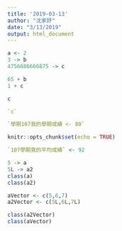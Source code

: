 ```yaml
---
title: '2019-03-13'
author: "沈家妤"
date: "3/13/2019"
output: html_document
---
```

```r
a <- 2
3 -> b
4756686666875 -> c
```

```r
65 + b
1 + c
```

```r
c
```

```r
`c`
```

```r
`學期107我的學期成績 <- 80`
```

```r
knitr::opts_chunk$set(echo = TRUE)
```
```r
`107學期我的平均成績` <- 92
```

```r
5 -> a
5L -> a2
class(a)
class(a2)
```
```r
aVector <- c(5,6,7)
a2Vector <- c(5L,6L,7L)
```

```r
class(a2Vector)
class(aVector)
```


